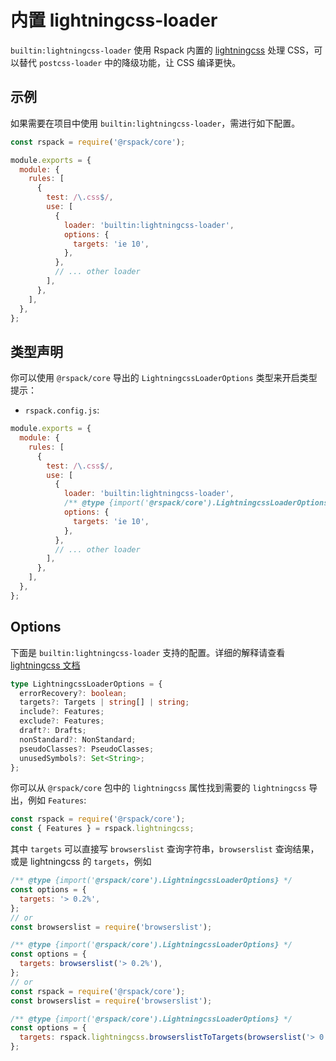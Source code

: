 
# 内置 lightningcss-loader

<ApiMeta addedVersion="1.0.0" />

`builtin:lightningcss-loader` 使用 Rspack 内置的 [lightningcss](https://github.com/parcel-bundler/lightningcss) 处理 CSS，可以替代 `postcss-loader` 中的降级功能，让 CSS 编译更快。

## 示例

如果需要在项目中使用 `builtin:lightningcss-loader`，需进行如下配置。

```js
const rspack = require('@rspack/core');

module.exports = {
  module: {
    rules: [
      {
        test: /\.css$/,
        use: [
          {
            loader: 'builtin:lightningcss-loader',
            options: {
              targets: 'ie 10',
            },
          },
          // ... other loader
        ],
      },
    ],
  },
};
```

## 类型声明

你可以使用 `@rspack/core` 导出的 `LightningcssLoaderOptions` 类型来开启类型提示：

- `rspack.config.js`:

```js
module.exports = {
  module: {
    rules: [
      {
        test: /\.css$/,
        use: [
          {
            loader: 'builtin:lightningcss-loader',
            /** @type {import('@rspack/core').LightningcssLoaderOptions} */
            options: {
              targets: 'ie 10',
            },
          },
          // ... other loader
        ],
      },
    ],
  },
};
```

## Options

下面是 `builtin:lightningcss-loader` 支持的配置。详细的解释请查看 [lightningcss 文档](https://lightningcss.dev/transpilation.html)

```ts
type LightningcssLoaderOptions = {
  errorRecovery?: boolean;
  targets?: Targets | string[] | string;
  include?: Features;
  exclude?: Features;
  draft?: Drafts;
  nonStandard?: NonStandard;
  pseudoClasses?: PseudoClasses;
  unusedSymbols?: Set<String>;
};
```

你可以从 `@rspack/core` 包中的 `lightningcss` 属性找到需要的 `lightningcss` 导出，例如 `Features`:

```ts
const rspack = require('@rspack/core');
const { Features } = rspack.lightningcss;
```

其中 `targets` 可以直接写 `browserslist` 查询字符串，`browserslist` 查询结果，或是 lightningcss 的 `targets`，例如

```js
/** @type {import('@rspack/core').LightningcssLoaderOptions} */
const options = {
  targets: '> 0.2%',
};
// or
const browserslist = require('browserslist');

/** @type {import('@rspack/core').LightningcssLoaderOptions} */
const options = {
  targets: browserslist('> 0.2%'),
};
// or
const rspack = require('@rspack/core');
const browserslist = require('browserslist');

/** @type {import('@rspack/core').LightningcssLoaderOptions} */
const options = {
  targets: rspack.lightningcss.browserslistToTargets(browserslist('> 0.2%')),
};
```
